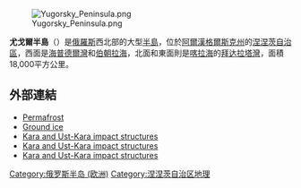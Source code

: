 [[Image:Yugorsky_Peninsula.png|thumb]]

'''尤戈爾半島'''（{{lang-ru|Югорский полуостров}}）是[[俄羅斯|俄羅斯]]西北部的大型[[半島|半島]]，位於[[阿爾漢格爾斯克州|阿爾漢格爾斯克州]]的[[涅涅茨自治區|涅涅茨自治區]]，西面是[[海普德爾灣|海普德爾灣]]和[[伯朝拉海|伯朝拉海]]，北面和東面則是[[喀拉海|喀拉海]]的[[拜达拉塔灣|拜达拉塔灣]]，面積18,000平方公里。

==外部連結==
* [http://nsidc.org/data/ggd189_ggd.html Permafrost] {{Wayback|url=http://nsidc.org/data/ggd189_ggd.html |date=20110606072039 }}
* [http://www.hi.is/~oi/PDF%20reprints/Ingolfsson%20&%20Lokrantz.pdf Ground ice] {{Wayback|url=http://www.hi.is/~oi/PDF%20reprints/Ingolfsson%20%26%20Lokrantz.pdf |date=20070709165259 }}
* [http://www.lpi.usra.edu/meetings/lpsc2002/pdf/1480.pdf Kara and Ust-Kara impact structures] {{Wayback|url=http://www.lpi.usra.edu/meetings/lpsc2002/pdf/1480.pdf |date=20110605190505 }}
* [https://web.archive.org/web/20100607022901/http://www.uwgb.edu/dutchs/PLANETS/impact3.htm Kara and Ust-Kara impact structures]
* [https://web.archive.org/web/20070927213258/http://www.somerikko.net/old/geo/imp/refer.htm#k Kara and Ust-Kara impact structures]

{{coord|68|40|N|62|15|E|display=title|source:nlwiki}}
{{Russia-geo-stub}}
[[Category:俄罗斯半岛_(欧洲)|Category:俄罗斯半岛 (欧洲)]]
[[Category:涅涅茨自治区地理|Category:涅涅茨自治区地理]]